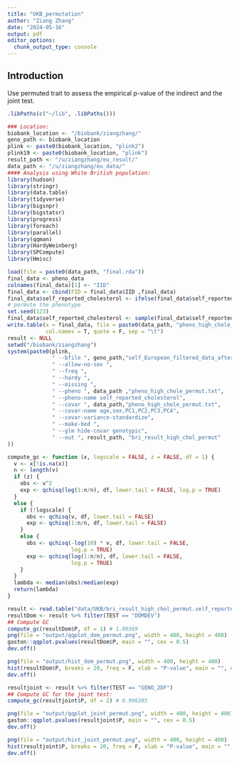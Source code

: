 ```yaml
---
title: "UKB_permutation"
author: "Ziang Zhang"
date: "2024-05-16"
output: pdf
editor_options:
  chunk_output_type: console
---
```


## Introduction

Use permuted trait to assess the empirical p-value of the indirect and the joint test.

```r
.libPaths(c("~/lib", .libPaths()))

### Location:
biobank_location <- "/biobank/ziangzhang/"
geno_path <- biobank_location
plink <- paste0(biobank_location, "plink2")
plink19 <- paste0(biobank_location, "plink")
result_path <- "/u/ziangzhang/eu_result/"
data_path <- "/u/ziangzhang/eu_data/"
#### Analysis using White British population:
library(hudson)
library(stringr)
library(data.table)
library(tidyverse)
library(bigsnpr)
library(bigstatsr)
library(progress)
library(foreach)
library(parallel)
library(qqman)
library(HardyWeinberg)
library(SPCompute)
library(Hmisc)
```

```r
load(file = paste0(data_path, "final.rda"))
final_data <- pheno_data
colnames(final_data)[1] <- "IID"
final_data <- cbind(FID = final_data$IID ,final_data)
final_data$self_reported_cholesterol <- ifelse(final_data$self_reported_cholesterol == 1, 2,1)
# permute the phenotype
set.seed(123)
final_data$self_reported_cholesterol <- sample(final_data$self_reported_cholesterol, replace = F)
write.table(x = final_data, file = paste0(data_path, "pheno_high_chole_permut.txt"), row.names = F, 
            col.names = T, quote = F, sep = "\t")
result <- NULL
setwd("/biobank/ziangzhang")
system(paste0(plink,
              " --bfile ", geno_path,"self_European_filtered_data_afterSNP_QC",
              " --allow-no-sex ",
              " --freq ",
              " --hardy ",
              " --missing ",
              " --pheno ", data_path ,"pheno_high_chole_permut.txt",
              " --pheno-name self_reported_cholesterol",
              " --covar ", data_path,"pheno_high_chole_permut.txt",
              " --covar-name age,sex,PC1,PC2,PC3,PC4",
              " --covar-variance-standardize",
              " --make-bed ",
              " --glm hide-covar genotypic",
              " --out ", result_path, "bri_result_high_chol_permut"
))
```

```r
compute_gc <- function (x, logscale = FALSE, z = FALSE, df = 1) {
  v <- x[!is.na(x)]
  n <- length(v)
  if (z) {
    obs <- v^2
    exp <- qchisq(log(1:n/n), df, lower.tail = FALSE, log.p = TRUE)
  }
  else {
    if (!logscale) {
      obs <- qchisq(v, df, lower.tail = FALSE)
      exp <- qchisq(1:n/n, df, lower.tail = FALSE)
    }
    else {
      obs <- qchisq(-log(10) * v, df, lower.tail = FALSE, 
                    log.p = TRUE)
      exp <- qchisq(log(1:n/n), df, lower.tail = FALSE, 
                    log.p = TRUE)
    }
  }
  lambda <- median(obs)/median(exp)
  return(lambda)
}
```


```r
result <- read.table("data/UKB/bri_result_high_chol_permut.self_reported_cholesterol.glm.logistic.hybrid", header = T, comment.char = "")
resultDom <- result %>% filter(TEST == "DOMDEV")
## Compute GC
compute_gc(resultDom$P, df = 1) # 1.00369
png(file = "output/qqplot_dom_permut.png", width = 400, height = 400)
gaston::qqplot.pvalues(resultDom$P, main = "", cex = 0.5)
dev.off()

png(file = "output/hist_dom_permut.png", width = 400, height = 400)
hist(resultDom$P, breaks = 20, freq = F, xlab = "P-value", main = "", cex = 2)
dev.off()
```

```r
resultjoint <- result %>% filter(TEST == "GENO_2DF")
## Compute GC for the joint test:
compute_gc(resultjoint$P, df = 2) # 0.996285

png(file = "output/qqplot_joint_permut.png", width = 400, height = 400)
gaston::qqplot.pvalues(resultjoint$P, main = "", cex = 0.5)
dev.off()

png(file = "output/hist_joint_permut.png", width = 400, height = 400)
hist(resultjoint$P, breaks = 20, freq = F, xlab = "P-value", main = "", cex = 2)
dev.off()
```

